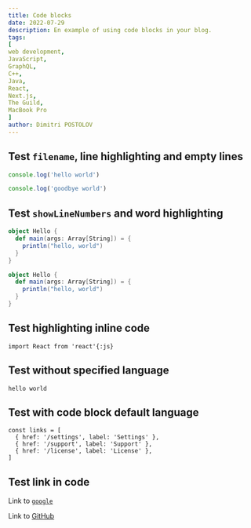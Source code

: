 ```yaml
---
title: Code blocks
date: 2022-07-29
description: En example of using code blocks in your blog.
tags:
[
web development,
JavaScript,
GraphQL,
C++,
Java,
React,
Next.js,
The Guild,
MacBook Pro
]
author: Dimitri POSTOLOV
---
```


## Test `filename`, line highlighting and empty lines

```js filename="test.js" {1}
console.log('hello world')

console.log('goodbye world')
```

## Test `showLineNumbers` and word highlighting

```scala showLineNumbers {2-4} /println/
object Hello {
  def main(args: Array[String]) = {
    println("hello, world")
  }
}

object Hello {
  def main(args: Array[String]) = {
    println("hello, world")
  }
}
```

## Test highlighting inline code

`import React from 'react'{:js}`

## Test without specified language

```text /hello/
hello world
```

## Test with code block default language

```
const links = [
  { href: '/settings', label: 'Settings' },
  { href: '/support', label: 'Support' },
  { href: '/license', label: 'License' },
]
```

## Test link in code

Link to [`google`](https://google.com)

Link to [GitHub](https://github.com)
